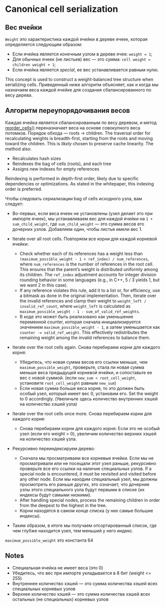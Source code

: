
# Canonical cell serialization

## Вес ячейки

`Weight` это характеристика каждой ячейки в дереве ячеек, которая определяется следующим образом:

- Если ячейка является конечным узлом в дереве ячее: `weight = 1`;
- Для обычных ячеек (не листьев) вес — это сумма: `cell weight = children weight + 1`;
- Если ячейка является _special_, ее вес устанавливается равным нулю.

This concept is used to construct a weight-balanced tree structure when serializing cells. Приведенный ниже алгоритм объясняет, как и когда мы назначаем веса каждой ячейке для создания сбалансированного по весу дерева.

## Алгоритм переупорядочивания весов

Каждая ячейка является сбалансированным по весу деревом, и метод [reorder_cells()](https://github.com/ton-blockchain/ton/blob/15088bb8784eb0555469d223cd8a71b4e2711202/crypto/vm/boc.cpp#L249) переназначает веса на основе совокупного веса потомков. Порядок обхода — roots -> children.
The traversal order for recalculating weights is breadth-first, starting from the roots and moving toward the children. This is _likely_ chosen to preserve cache linearity.
The method also:

- Recalculates hash sizes
- Reindexes the bag of cells (roots), and each tree
- Assigns new indexes for empty references

Reindexing is performed in depth-first order, likely due to specific dependencies or optimizations. As stated in the whitepaper, this indexing order is preferred.

Чтобы следовать сериализации bag of cells исходного узла, вам следует:

- Во-первых, если веса ячеек не установлены (узел делает это при импорте ячеек), мы устанавливаем вес для каждой ячейки на `1 + sum_child_weight`, где `sum_child_weight` — это сумма весов его дочерних узлов. Добавляем один, чтобы листья имели вес 1.

- Iterate over all root cells. Повторяем все корни для каждой корневой ячейки:
  - Check whether each of its references has a weight less than `(maximum_possible_weight - 1 + ref_index) / num_references`, where `num_references` is the number of references in the root cell. This ensures that the parent’s weight is distributed uniformly among its children. The `ref_index` adjustment accounts for integer division rounding behavior in some languages (e.g., in C++, 5 / 3 yields 1, but we want 2 in this case).
  - If any reference violates this rule, add it to a list or, for efficiency, use a bitmask as done in the original implementation. Then, iterate over the invalid references and clamp their weight to `weight_left / invalid_ref_count`, where `weight_left` is calculated as `maximum_possible_weight - 1 - sum_of_valid_ref_weights`.
  - В коде это может быть реализовано как уменьшение переменной counter, которая сначала инициализируется значением `maximum_possible_weight - 1`, а затем уменьшается как `counter -= valid_ref_weight`. This effectively redistributes the remaining weight among the invalid references to balance them.

- Iterate over the root cells again. Снова перебираем корни для каждого корня:
  - Убедитесь, что новая сумма весов его ссылки меньше, чем `maximum_possible_weight`, проверьте, стала ли новая сумма меньше веса предыдущей корневой ячейки, и сопоставьте ее вес с новой суммой. (если `new_sum < root_cell_weight`, установите `root_cell_weight` равным `new_sum`)
  - Если новая сумма больше веса корня, то это должен быть особый узел, который имеет вес 0, установим его. Set the weight to 0 accordingly. (Увеличьте здесь количество внутренних хэшей на количество хэшей узла)

- Iterate over the root cells once more. Снова перебираем корни для каждого корня:
  - Снова перебираем корни для каждого корня: Если это не особый узел (если его weight > 0), увеличим количество верхних хэшей на количество хэшей узла.

- Рекурсивно переиндексируем дерево:
  - Сначала мы просматриваем все корневые ячейки. Если мы не просматривали или не посещали этот узел раньше, рекурсивно проверьте все его ссылки на наличие специальных узлов. If a special node is encountered, it must be revisited and visited before any other node. Если мы находим специальный узел, мы должны просмотреть его раньше других, это означает, что дочерние узлы этого специального узла будут первыми в списке (их индексы будут самыми низкими).
  - After handling special nodes, process the remaining children in order from the deepest to the highest in the tree.
  - Корни находятся в самом конце списка (у них самые большие индексы).

- Таким образом, в итоге мы получаем отсортированный список, где чем глубже находится узел, тем меньший у него индекс.

`maximum_possible_weight` это константа 64

## Notes

- Специальная ячейка не имеет веса (это 0)
- Убедитесь, что вес при импорте укладывается в 8 бит (weight \<= 255)
- Внутреннее количество хэшей — это сумма количества хэшей всех специальных корневых узлов
- Верхнее количество хэшей — это сумма количества хэшей всех остальных (не специальных) корневых узлов <Feedback /> <Feedback /> <Feedback /> <Feedback /> <Feedback /> <Feedback /> <Feedback />
  <Feedback />
